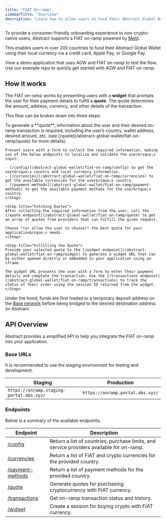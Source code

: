 ```yaml
---
title: "FIAT On-ramp"
sidebarTitle: "Overview"
description: "Learn how to allow users to fund their Abstract Global Wallet with FIAT currencies."
---
```


To provide a consumer-friendly onboarding experience to non-crypto-native users,
Abstract supports a FIAT on-ramp powered by [Meld](https://www.meld.io/). 

This enables users in over 200 countries to fund their Abstract Global Wallet using their local currency via a credit card, Apple Pay, or Google Pay.

<CardGroup cols={2}>
  <Card
        title="FIAT On-ramp Demo Application"
        icon="play"
        href="https://agw-onramp.vercel.app/"
    >
        View a demo application that uses AGW and FIAT on-ramp to test the flow.
    </Card>
    <Card
        title="AGW + FIAT On-ramp Example Repo"
        icon="github"
        href="https://github.com/Abstract-Foundation/examples/pull/52"
    >
        Use our example repo to quickly get started with AGW and FIAT on-ramp.
    </Card>
</CardGroup>

## How it works

The FIAT on-ramp works by presenting users with a **widget** that prompts the user for their payment details to fulfill a **quote**. The quote determines the amount, address, currency, and other details of the transaction.

This flow can be broken down into three steps:

<Steps>
    <Step title="Collecting User Information">
    To generate a **quote**, information about the user and their desired on-ramp transaction is required, including the user&rsquo;s country, wallet address, desired amount, etc. (see [/quote](/abstract-global-wallet/fiat-on-ramp/quote) for more details).

    Present users with a form to collect the required information, making use of the below endpoints to localize and validate the user&rsquo;s input:

    - [/config](/abstract-global-wallet/fiat-on-ramp/config) to get the user&rsquo;s country and local currency information.
    - [/currencies](/abstract-global-wallet/fiat-on-ramp/currencies) to get the available currencies for the user&rsquo;s country.
    - [/payment-methods](/abstract-global-wallet/fiat-on-ramp/payment-methods) to get the available payment methods for the user&rsquo;s country.
    </Step>

    <Step title="Fetching Quotes">
    After collecting the required information from the user, call the [/quote endpoint](/abstract-global-wallet/fiat-on-ramp/quote) to get an array of quotes from providers that can fulfill the given request.

    Choose *(or allow the user to choose)* the best quote for your application&rsquo;s needs.
    </Step>
    
    <Step title="Fulfilling the Quote">
    Provide your selected quote to the [/widget endpoint](/abstract-global-wallet/fiat-on-ramp/widget) to generate a widget URL that can be either opened directly or embedded in your application using an iframe.

    The widget URL presents the user with a form to enter their payment details and complete the transaction. Use the [/transactions endpoint](/abstract-global-wallet/fiat-on-ramp/transactions) to track the status of their order using the session ID returned from the widget.
    </Step> 

</Steps>

Under the hood, funds are first loaded to a temporary deposit address on the [Base network](https://www.base.org/) before being bridged to the desired destination address on Abstract.


## API Overview

Abstract provides a simplified API to help you integrate the FIAT on-ramp into your application.

### Base URLs

It is recommended to use the staging environment for testing and development.

| Staging | Production |
|---------|------------|
| `https://onramp.staging-portal.abs.xyz/` | `https://onramp.portal.abs.xyz/` |

### Endpoints

Below is a summary of the available endpoints.

| Endpoint | Description |
|----------|-------------|
| [/config](/abstract-global-wallet/fiat-on-ramp/config) | Return a list of countries, purchase limits, and service providers available for on-ramp. |
| [/currencies](/abstract-global-wallet/fiat-on-ramp/currencies) | Return a list of FIAT and crypto currencies for the provided country. |
| [/payment-methods](/abstract-global-wallet/fiat-on-ramp/payment-methods) | Return a list of payment methods for the provided country. |
| [/quote](/abstract-global-wallet/fiat-on-ramp/quote) | Generate quotes for purchasing cryptocurrency with FIAT currency. |
| [/transactions](/abstract-global-wallet/fiat-on-ramp/transactions) | Get on-ramp transaction status and history. |
| [/widget](/abstract-global-wallet/fiat-on-ramp/widget) | Create a session for buying crypto with FIAT currency. |


